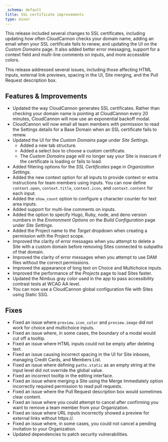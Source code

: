 ```yaml
---
_schema: default
title: SSL certificate improvements
type: minor
---
```

This release included several changes to SSL certificates, including updating how often CloudCannon checks your domain name, adding an email when your SSL certificate fails to renew, and updating the UI on the *Custom Domains* page. It also added better error messaging, support for a context field and multi-line comments on inputs, and more accessible colors.

This release addressed several issues, including those affecting HTML inputs, external link previews, spacing in the UI, Site merging, and the Pull Request description box.

## Features & Improvements

* Updated the way CloudCannon generates SSL certificates. Rather than checking your domain name is pointing at CloudCannon every 20 minutes, CloudCannon will now use an exponential backoff modal.
* CloudCannon will now email all team members with permission to read the Settings details for a Base Domain when an SSL certificate fails to renew.
* Updated the UI for the *Custom Domains* page under *Site Settings*.
  * Added a new tab structure.
  * Added a select box to choose a custom certificate.
  * The *Custom Domains* page will no longer say your Site is insecure if the certificate is loading or fails to load.
* Added filtering options for the *SSL Certificates* page in *Organization Settings*.
* Added the new context option for all inputs to provide context or extra instructions for team members using inputs. You can now define `context.open`, `context.title`, `context.icon`, and `context.content` for each input.
* Added the `show_count` option to configure a character counter for text area inputs.
* Added support for multi-line comments on inputs.
* Added the option to specify Hugo, Ruby, node, and deno version numbers in the *Environment Options* on the *Build Configuration* page under *Site Settings*.
* Added the Project name to the *Target* dropdown when creating a permission with the Project scope.
* Improved the clarity of error messages when you attempt to delete a Site with a custom domain before removing Sites connected to subpaths of that domain.
* Improved the clarity of error messages when you attempt to use DAM files without the correct permissions.
* Improved the appearance of long text on Choice and Multichoice inputs.
* Improved the performance of the *Projects* page to load Sites faster.
* Updated the Nimbus gray color used in the app to pass accessibility contrast tests at WCAG AA level.
* You can now use a CloudCannon global configuration file with Sites using Static SSG.

## Fixes

* Fixed an issue where `preview.icon_color` and `preview.image` did not work for choice and multichoice inputs.
* Fixed an issue where, in some cases, the boundary of a modal would cut off a tooltip.
* Fixed an issue where HTML inputs could not be empty after deleting text.
* Fixed an issue causing incorrect spacing in the UI for Site inboxes, managing Credit Cards, and Members List.
* Fixed an issue where defining `paths.static` as an empty string at the input level did not override the global value.
* Fixed an incorrect tooltip in the editing interface.
* Fixed an issue where merging a Site using the Merge Immediately option incorrectly required permission to read pull requests.
* Fixed an issue where the Pull Request description box would sometimes clear content.
* Fixed an issue where you could attempt to cancel after confirming you want to remove a team member from your Organization.
* Fixed an issue where URL inputs incorrectly showed a preview for external links without https://.
* Fixed an issue where, in some cases, you could not cancel a pending invitation to your Organization.
* Updated dependencies to patch security vulnerabilities.